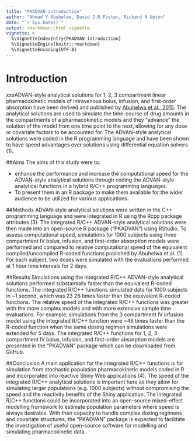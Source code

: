 ```yaml
---
title: "PKADVAN-introduction"
author: "Ahmad Y Abuhelwa, David J.R Foster, Richard N Upton"
date: "`r Sys.Date()`"
output: rmarkdown::html_vignette
vignette: >
  %\VignetteIndexEntry{PKADVAN-introduction}
  %\VignetteEngine{knitr::rmarkdown}
  %\VignetteEncoding{UTF-8}
---
```

# Introduction
  xxxADVAN-style analytical solutions for 1, 2, 3 compartment linear pharmacokinetic models of intravenous bolus, infusion,
and first-order absorption have been derived and published by [Abuhelwa et al., 2015](http://www.ncbi.nlm.nih.gov/pubmed/25841670). The analytical solutions are used to simulate
the time-course of drug amounts in the compartments of a pharmacokinetic models and they “advance” the solution of the model
from one time point to the next, allowing for any dose or covariate factors to be accounted for. The ADVAN-style analytical
solutions were coded in the R programming language and have been shown to have speed advantages over solutions using differential
equation solvers (1).

##Aims
The aims of this study were to:

  - enhance the performance and increase the computational speed for the ADVAN-style analytical solutions through coding the
ADVAN-style analytical functions in a hybrid R/C++ programming
languages.
  - To present them in an R package to make them available for the wider audience to be utilized for various
applications.

##Methods
ADVAN-style analytical solutions were written in the C++ programming language and were integrated in R using
the Rcpp package attributes (3). The integrated R/C++ ADVAN-style analytical solutions were then made into an open-source
R package (“PKADVAN”) using RStudio. To assess computational speed, simulations for 1000 subjects using three compartment
IV bolus, infusion, and first-order absorption models were performed and compared to relative computational speed of the
equivalent compiled/uncompiled R-coded functions published by Abuhelwa et al. (1). For each subject, two doses were
simulated with the evaluations performed at 1 hour time intervals for 2 days.

##Results
Simulations using the integrated R/C++ ADVAN-style analytical solutions performed substantially faster than
the equivalent R-coded functions. The integrated R/C++ functions simulated data for 1000 subjects in ~1 second, which was
23 26 times faster than the equivalent R-coded functions. The relative speed of the integrated R/C++ functions was greater
with the more complex models and with more extensive sample time evaluations. For example, simulations from the
3 compartment IV infusion model using the integrated R/C++ function were ~46 times faster than the R-coded function
when the same dosing regimen simulations were extended for 5 days. The integrated R/C++ functions for 1, 2, 3 compartment
IV bolus, infusion, and first-order absorption models are presented in the “PKADVAN” package which can be downloaded
from GitHub.

##Conclusion
A main application for the integrated R/C++ functions is for simulation from stochastic population
pharmacokinetic models coded in R and incorporated into reactive Shiny Web applications (4).
The speed of the integrated R/C++ analytical solutions is important here as they allow for simulating larger
populations (e.g. 1000 subjects) without compromising the speed and the reactivity benefits of the Shiny application.
The integrated R/C++ functions could be incorporated into an open-source mixed-effect modelling framework to estimate
population parameters where speed is always desirable.  With their capacity to handle complex dosing regimens and
covariate structures, the “PKADVAN” package is expected to facilitate the investigation of useful open-source software
for modelling and simulating pharmacokinetic data.
